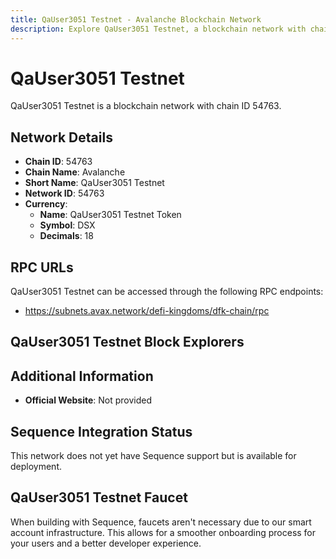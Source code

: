 ```yaml
--- 
title: QaUser3051 Testnet - Avalanche Blockchain Network
description: Explore QaUser3051 Testnet, a blockchain network with chain ID 54763. Learn about its native currency, QaUser3051 Testnet Token, and how to interact with the network.
---
```


# QaUser3051 Testnet

QaUser3051 Testnet is a blockchain network with chain ID 54763.

## Network Details

- **Chain ID**: 54763
- **Chain Name**: Avalanche
- **Short Name**: QaUser3051 Testnet
- **Network ID**: 54763
- **Currency**: 
  - **Name**: QaUser3051 Testnet Token
  - **Symbol**: DSX
  - **Decimals**: 18

## RPC URLs

QaUser3051 Testnet can be accessed through the following RPC endpoints:

- https://subnets.avax.network/defi-kingdoms/dfk-chain/rpc

## QaUser3051 Testnet Block Explorers



## Additional Information

- **Official Website**: Not provided

## Sequence Integration Status

This network does not yet have Sequence support but is available for deployment.

## QaUser3051 Testnet Faucet

When building with Sequence, faucets aren't necessary due to our smart account infrastructure. This allows for a smoother onboarding process for your users and a better developer experience.
